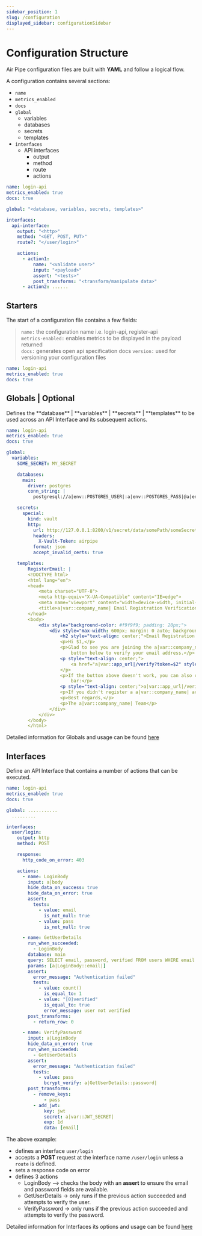 ```yaml
---
sidebar_position: 1
slug: /configuration
displayed_sidebar: configurationSidebar
---
```


# Configuration Structure

Air Pipe configuration files are built with **YAML** and follow a logical flow.

A configuration contains several sections:

- `name`
- `metrics_enabled`
- `docs`
- `global`
  - variables
  - databases
  - secrets
  - templates
- `interfaces`
  - API interfaces
    - output
    - method
    - route
    - actions

```yml
name: login-api
metrics_enabled: true
docs: true

global: "<database, variables, secrets, templates>"

interfaces:
  api-interface:
    output: "<http>"
    method: "<GET, POST, PUT>"
    route?: "</user/login>"

    actions:
      - action1:
          name: "<validate user>"
          input: "<payload>"
          assert: "<tests>"
          post_transforms: "<transform/manipulate data>"
      - action2: ......
```

## Starters

The start of a configuration file contains a few fields:

> `name:` the configuration name i.e. login-api, register-api  
> `metrics-enabled:` enables metrics to be displayed in the payload returned\
> `docs:` generates open api specification docs
> `version:` used for versioning your configuration files

```yml
name: login-api
metrics_enabled: true
docs: true
```

## Globals | Optional

<p>
  Defines the **database** | **variables** | **secrets** | **templates** to be
  used across an API Interface and its subsequent actions.
</p>

```yml
name: login-api
metrics_enabled: true
docs: true

global:
  variables:
    SOME_SECRET: MY_SECRET

    databases:
      main:
        driver: postgres
        conn_string: |
          postgresql://a|env::POSTGRES_USER|:a|env::POSTGRES_PASS|@a|env::POSTGRES_HOST|?connect_timeout=10"

    secrets:
      special:
        kind: vault
        http:
          url: http://127.0.0.1:8200/v1/secret/data/somePath/someSecret
          headers:
            X-Vault-Token: airpipe
          format: json
          accept_invalid_certs: true

    templates:
        RegisterEmail: |
        <!DOCTYPE html>
        <html lang="en">
        <head>
            <meta charset="UTF-8">
            <meta http-equiv="X-UA-Compatible" content="IE=edge">
            <meta name="viewport" content="width=device-width, initial-scale=1.0">
            <title>a|var::company_name| Email Registration Verification</title>
        </head>
        <body>
            <div style="background-color: #f9f9f9; padding: 20px;">
                <div style="max-width: 600px; margin: 0 auto; background-color: #ffffff; padding: 20px; border-radius: 10px; box-shadow: 0px 0px 10px rgba(0, 0, 0, 0.1);">
                    <h2 style="text-align: center;">Email Registration Verification with a|var::company_name|</h2>
                    <p>Hi $1,</p>
                    <p>Glad to see you are joining the a|var::company_name|! To complete your account registration, please click the button
                        button below to verify your email address.</p>
                    <p style="text-align: center;">
                        <a href="a|var::app_url|/verify?token=$2" style="display: inline-block; background-color: #007bff; color: #ffffff; text-decoration: none; padding: 10px 20px; border-radius: 5px;">Verify Email</a>
                    </p>
                    <p>If the button above doesn't work, you can also copy and paste the following link into your browser's address
                        bar:</p>
                    <p style="text-align: center;">a|var::app_url|/verify?token=$3</p>
                    <p>If you didn't register a a|var::company_name| account, please ignore this email.</p>
                    <p>Best regards,</p>
                    <p>The a|var::company_name| Team</p>
                </div>
            </div>
        </body>
        </html>

```

Detailed information for Globals and usage can be found [here](./configuration/globals)

## Interfaces

Define an API Interface that contains a number of actions that can be executed.

```yml
name: login-api
metrics_enabled: true
docs: true

global: ...........
  .........

interfaces:
  user/login:
    output: http
    method: POST

    response:
      http_code_on_error: 403

    actions:
      - name: LoginBody
        input: a|body
        hide_data_on_success: true
        hide_data_on_error: true
        assert:
          tests:
            - value: email
              is_not_null: true
            - value: pass
              is_not_null: true

      - name: GetUserDetails
        run_when_succeeded:
          - LoginBody
        database: main
        query: SELECT email, password, verified FROM users WHERE email = $1;
        params: [a|LoginBody::email|]
        assert:
          error_message: "Authentication failed"
          tests:
            - value: count()
              is_equal_to: 1
            - value: "[0]verified"
              is_equal_to: true
              error_message: user not verified
        post_transforms:
          - return_row: 0

      - name: VerifyPassword
        input: a|LoginBody
        hide_data_on_error: true
        run_when_succeeded:
          - GetUserDetails
        assert:
          error_message: "Authentication failed"
          tests:
            - value: pass
              bcrypt_verify: a|GetUserDetails::password|
        post_transforms:
          - remove_keys:
              - pass
          - add_jwt:
              key: jwt
              secret: a|var::JWT_SECRET|
              exp: 1d
              data: [email]
```

The above example:

- defines an interface `user/login`
- accepts a **POST** request at the interface name `/user/login` unless a `route` is defined.
- sets a response code on error
- defines 3 actions
  - LoginBody --> checks the body with an **assert** to ensure the email and password fields are available.
  - GetUserDetails -> only runs if the previous action succeeded and attempts to verify the user.
  - VerifyPassword -> only runs if the previous action succeeded and attempts to verify the password.

Detailed information for Interfaces its options and usage can be found [here](./configuration/interfaces)
